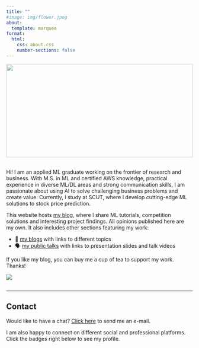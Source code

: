 ```yaml
---
title: ""
#image: img/flower.jpeg
about:
  template: marquee
format:
  html:
    css: about.css
    number-sections: false
---
```


```{=html}
<div style="width:100%;height:0; padding-top:50%;position:relative;">
    <img src="img/flower.jpeg" style="width:100%; opacity:0.7; position:absolute; top:0; left:0">
</div><br>
```

Hi! I am an applied ML graduate working on the frontier of research and business. With M.S. in ML and certified AWS knowledge, practical experience in diverse ML/DL areas and strong communication skills, I am passionate about using AI to solve challenging business problems and create value. Currently, I study at SCUT, where I develop cutting-edge ML solutions to stock price prediction.

<!--```{=html}
<button class="btn" onclick="window.open(&#39;https://waterking.cc/cv.pdf&#39;)">
<i class="fas fa-download"></i> Curriculum Vitae
</button><br><br>
```-->
::: cv
<div class="cv">
<script type="text/javascript" src="https://cdnjs.buymeacoffee.com/1.0.0/button.prod.min.js" data-name="bmc-button" data-slug="linghao" data-color="#5F7FFF" data-emoji="📙"  data-font="Comic" data-text="Curriculum Vitae" data-outline-color="#000000" data-font-color="#ffffff" data-coffee-color="#FFDD00" ></script>
</div>
:::

This website hosts [my blog](https://waterking.cc/blog/), where I share ML tutorials, competition solutions and interesting project findings. All opinions published here are my own. It also includes other sections featuring my work:

-   📁 [my blogs](https://waterking.cc/portfolio/) with links to different topics
-   🗣 [my public talks](https://waterking.cc/talks/) with links to presentation slides and talk videos
<!--
-   📁 [my portfolio](https://waterking.cc/portfolio/) with ML projects on different topics
-   🥇 [my Kaggle solutions](https://waterking.cc/kaggle/) with links to code and write-ups
-   📚 [my ML publications](https://waterking.cc/research/) with paper abstracts and full-text PDFs
-   🗣 [my public talks](https://waterking.cc/talks/) with links to presentation slides and talk videos
-   🖥 [my certifications](https://waterking.cc/certifications/) with links to certificates and completed courses
    🎓 [my teaching experience](https://waterking.cc/teaching/) at the South China University of Technology -->

If you like my blog, you can buy me a cup of tea to support my work. Thanks!

::: tea
<div class="coffee">
<a href="https://www.buymeacoffee.com/linghao"><img src="https://img.buymeacoffee.com/button-api/?text=Buy me a drink&emoji=&slug=linghao&button_colour=FFDD00&font_colour=000000&font_family=Comic&outline_colour=000000&coffee_colour=ffffff" /></a>
</div>
:::

<hr style="height:1px; visibility:hidden;" />

<hr style="height:1px;border-width:0;color:rgb(50,50,50);background-color:rgb(50,50,50)">

<!----------------------------------------------------------------------------->

## Contact

Would like to have a chat? <a href="mailto:wlhsama@gmail.com">Click here</a> to send me an e-mail.

I am also happy to connect on different social and professional platforms. Click the badges right below to see my profile.

<!--
::: {.social-links align="left"}
<ul class="badge-list">

<!--<li><a href="https://www.linkedin.com/in/linghao-wang/"><img src="https://img.shields.io/badge/-LinkedIn-306EA8?style=flat&amp;logo=Linkedin&amp;logoColor=white&amp;link=https://www.linkedin.com/in/linghao-wang/"/></a></li>-->

<!--<li><a href="https://www.twitter.com/n_kozodoi"><img src="https://img.shields.io/badge/-Twitter-4B9AE5?style=flat&logo=Twitter&logoColor=white&link=https://www.twitter.com/n_kozodoi"/></a></li>-->

<!--<li><a href="https://www.kaggle.com/waterking886"><img src="https://img.shields.io/badge/-Kaggle-5DB0DB?style=flat&amp;logo=Kaggle&amp;logoColor=white&amp;link=https://www.kaggle.com/waterking886"/></a></li>-->

<!--<li><a href="https://www.github.com/Waterkin"><img src="https://img.shields.io/badge/-GitHub-2F2F2F?style=flat&amp;logo=github&amp;logoColor=white&amp;link=https://www.github.com/Waterkin"/></a></li>-->

<!--<li><a href="https://scholar.google.com/citations?user=58tMuD0AAAAJ&amp;hl=en"><img src="https://img.shields.io/badge/-Google_Scholar-676767?style=flat&logo=google-scholar&logoColor=white&link=https://scholar.google.com/citations?user=58tMuD0AAAAJ&amp;hl=en"/></a>  </li>-->

<!--<li><a href="https://www.researchgate.net/profile/Nikita_Kozodoi"><img src="https://img.shields.io/badge/-ResearchGate-59C3B5?style=flat&logo=researchgate&logoColor=white&link=https://www.researchgate.net/profile/Nikita_Kozodoi"/></a></li>-->

<!--</ul>
:::-->
